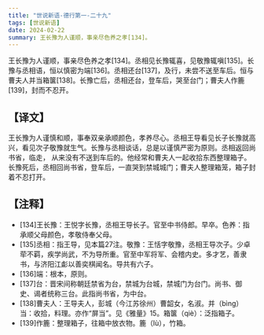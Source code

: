 ```yaml
---
title: "世说新语-德行第一-二十九"
tags: [世说新语]
date: 2024-02-22
summary: 王长豫为人谨顺，事亲尽色养之孝[134]。
---
```


王长豫为人谨顺，事亲尽色养之孝[134]。丞相见长豫辄喜，见敬豫辄嗔[135]。长豫与丞相语，恒以慎密为端[136]。丞相还台[137]，及行，未尝不送至车后。恒与曹夫人并当箱箧[138]。长豫亡后，丞相还台，登车后，哭至台门；曹夫人作簏[139]，封而不忍开。

## 【译文】

王长豫为人谨慎和顺，事奉双亲承顺颜色，孝养尽心。丞相王导看见长子长豫就高兴，看见次子敬豫就生气。长豫与丞相谈话，总是以谨慎严密为原则。丞相返回尚书省，临走，
从来没有不送到车后的。他经常和曹夫人一起收拾东西整理箱子。长豫死后，丞相回尚书省，登车后，一直哭到禁城城门；曹夫人整理箱笼，箱子封着不忍打开。

## 【注释】

- [134]王长豫：王悦字长豫，丞相王导长子。官至中书侍郎。早卒。色养：指承顺父母颜色，孝敬侍奉父母。
- [135]丞相：指王导，见本篇27注。敬豫：王恬字敬豫，丞相王导次子。少卓荦不羁，疾学尚武，不为导所重。官至中军将军、会稽内史。多才艺，善隶书，与济阳江虨以善奕棋闻名。导共有六子。
- [136]端：根本，原则。
- [137]台：晋宋间称朝廷禁省为台，禁城为台城，禁城门为台门。尚书、御史、谒者统称三台。此指尚书省，为中台。
- [138]曹夫人：王导夫人，彭城（今江苏徐州）曹韶女，名淑。并（bìng）当：收拾，料理。亦作“屏当”。见《雅量》15。箱箧（qiè）：泛指箱子。
- [139]作簏：整理箱子，往箱中放衣物。簏（lù），竹箱。